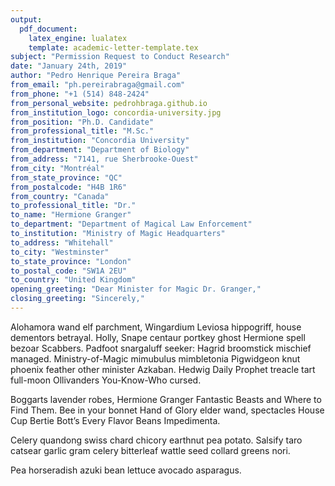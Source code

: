```yaml
---
output: 
  pdf_document:
    latex_engine: lualatex
    template: academic-letter-template.tex
subject: "Permission Request to Conduct Research"
date: "January 24th, 2019"
author: "Pedro Henrique Pereira Braga"
from_email: "ph.pereirabraga@gmail.com"
from_phone: "+1 (514) 848-2424"
from_personal_website: pedrohbraga.github.io
from_institution_logo: concordia-university.jpg
from_position: "Ph.D. Candidate"
from_professional_title: "M.Sc."
from_institution: "Concordia University"
from_department: "Department of Biology"
from_address: "7141, rue Sherbrooke-Ouest"
from_city: "Montréal"
from_state_province: "QC"
from_postalcode: "H4B 1R6"
from_country: "Canada"
to_professional_title: "Dr."
to_name: "Hermione Granger"
to_department: "Department of Magical Law Enforcement"
to_institution: "Ministry of Magic Headquarters"
to_address: "Whitehall"
to_city: "Westminster"
to_state_province: "London"
to_postal_code: "SW1A 2EU"
to_country: "United Kingdom"
opening_greeting: "Dear Minister for Magic Dr. Granger,"
closing_greeting: "Sincerely,"
---
```


Alohamora wand elf parchment, Wingardium Leviosa hippogriff, house dementors betrayal. Holly, Snape centaur portkey ghost Hermione spell bezoar Scabbers. Padfoot snargaluff seeker: Hagrid broomstick mischief managed. Ministry-of-Magic mimubulus mimbletonia Pigwidgeon knut phoenix feather other minister Azkaban. Hedwig Daily Prophet treacle tart full-moon Ollivanders You-Know-Who cursed.

Boggarts lavender robes, Hermione Granger Fantastic Beasts and Where to Find Them. Bee in your bonnet Hand of Glory elder wand, spectacles House Cup Bertie Bott’s Every Flavor Beans Impedimenta. 

Celery quandong swiss chard chicory earthnut pea potato. Salsify taro catsear garlic gram celery bitterleaf wattle seed collard greens nori.

Pea horseradish azuki bean lettuce avocado asparagus.
